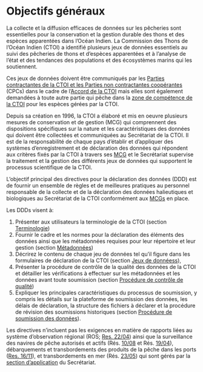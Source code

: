 # Objectifs généraux {#SectionObjectifs}

La collecte et la diffusion efficaces de données sur les pêcheries sont essentielles pour la conservation et la gestion durable des thons et des espèces apparentées dans l'Océan Indien. La Commission des Thons de l'Océan Indien (CTOI) a identifié plusieurs jeux de données essentiels au suivi des pêcheries de thons et d'espèces apparentées et à l'analyse de l'état et des tendances des populations et des écosystèmes marins qui les soutiennent.

Ces jeux de données doivent être communiqués par les [Parties contractantes de la CTOI et les Parties non contractantes coopérantes](https://iotc.org/fr/apropos/structure-de-la-commission) (CPCs) dans le cadre de l'[Accord de la CTOI](#iotcaccord) mais elles sont également demandées à toute autre partie qui pêche dans la [zone de compétence de la CTOI](#iotcareaofcompetence) pour les espèces gérées par la CTOI. 
  
Depuis sa création en 1996, la CTOI a élaboré et mis en oeuvre plusieurs mesures de conservation et de gestion (MCG) qui comprennent des dispositions spécifiques sur la nature et les caractéristiques des données qui doivent être collectées et communiquées au Secrétariat de la CTOI. Il est de la responsabilité de chaque pays d’établir et d’appliquer des systèmes d’enregistrement et de déclaration des données qui répondent aux critères fixés par la CTOI à travers ses [MCG](#MCG) et le Secrétariat supervise la traitement et la gestion des différents jeux de données qui supportent le processus scientifique de la CTOI.
    
L'objectif principal des directives pour la déclaration des données (DDD) est de fournir un ensemble de règles et de meilleures pratiques au personnel responsable de la collecte et de la déclaration des données halieutiques et biologiques au Secrétariat de la CTOI conformément aux [MCGs](#MCG) en place.

Les DDDs visent à:

1. Présenter aux utilisateurs la terminologie de la CTOI (section [Terminologie](#SectionTerminologie))
2. Fournir le cadre et les normes pour la déclaration des éléments des données ainsi que les métadonnées requises pour leur répertoire et leur gestion (section [Métadonnées](#SectionMétadonnées))
3. Décrirez le contenu de chaque jeu de données tel qu’il figure dans les formulaires de déclaration de la CTOI (section [Jeux de donnéess](#SectionJeuxDeDonnées)), 
4. Présenter la procédure de contrôle de la qualité des données de la CTOI et détailler les vérifications à effectuer sur les métadonnées et les données avant toute soumission (section [Procédure de contrôle de qualité](#SectionQualité))
5. Expliquer les principales caractéristiques du processus de soumission, y compris les détails sur la plateforme de soumission des données, les délais de déclaration, la structure des fichiers à déclarer et la procédure de révision des soumissions historiques (section [Procédure de soumission des données](#SectionSoumission)).

Les directives n'incluent pas les exigences en matière de rapports liées au système d'observation régional (ROS; [Res. 22/04](https://iotc.org/fr/mcg/r%C3%A9solution-1104-sur-un-m%C3%A9canisme-r%C3%A9gional-d%E2%80%99observateurs)) ainsi que la surveillance des navires de pêche autorisés et actifs (Rés. [10/08](https://iotc.org/fr/mcg/r%C3%A9solution-0704-relative-%C3%A0-l%E2%80%99enregistrement-et-l%E2%80%99%C3%A9change-d%E2%80%99informations-sur-les-navires-p%C3%AAchant) et Rés. [19/04](https://iotc.org/fr/mcg/r%C3%A9solution-1504-concernant-le-registre-ctoi-des-navires-autoris%C3%A9s-%C3%A0-op%C3%A9rer-dans-la-zone-de)), débarquements et transbordements des produits de la pêche dans les ports ([Res. 16/11](https://www.iotc.org/cmm/resolution-1611-port-state-measures-prevent-deter-and-eliminate-illegal-unreported-and)), et transbordements en mer (Rés. [23/05](https://iotc.org/fr/mcg/r%C3%A9solution-2202-sur-la-mise-en-place-d%E2%80%99un-programme-pour-les-transbordements-des-grands-navires)) qui sont gérés par la [section d'application](https://iotc.org/fr/application/mod%C3%A8les-pour-la-d%C3%A9claration) du Secrétariat.
